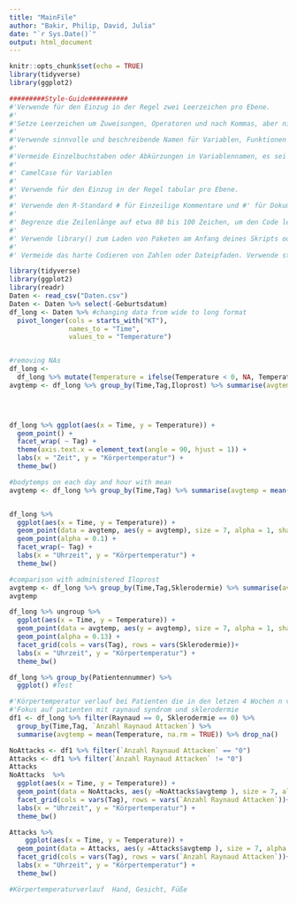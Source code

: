```yaml
---
title: "MainFile"
author: "Bakir, Philip, David, Julia"
date: "`r Sys.Date()`"
output: html_document
---
```


```r
knitr::opts_chunk$set(echo = TRUE)
library(tidyverse)
library(ggplot2)
```

```r
#########Style-Guide##########
#'Verwende für den Einzug in der Regel zwei Leerzeichen pro Ebene.
#'
#'Setze Leerzeichen um Zuweisungen, Operatoren und nach Kommas, aber nicht vor.
#'
#'Verwende sinnvolle und beschreibende Namen für Variablen, Funktionen und Objekte.
#'
#'Vermeide Einzelbuchstaben oder Abkürzungen in Variablennamen, es sei denn, sie sind allgemein verständlich.
#'
#' CamelCase für Variablen 
#' 
#' Verwende für den Einzug in der Regel tabular pro Ebene.
#' 
#' Verwende den R-Standard # für Einzeilige Kommentare und #' für Dokumentationskommentare.
#' 
#' Begrenze die Zeilenlänge auf etwa 80 bis 100 Zeichen, um den Code lesbar zu halten. Verwende Zeilenumbrüche, um lange Zeilen aufzuteilen.
#' 
#' Verwende library() zum Laden von Paketen am Anfang deines Skripts oder deiner Funktion.
#' 
#' Vermeide das harte Codieren von Zahlen oder Dateipfaden. Verwende stattdessen Variablen oder Konstanten.
```

```r
library(tidyverse)
library(ggplot2)
library(readr)
Daten <- read_csv("Daten.csv")
Daten <- Daten %>% select(-Geburtsdatum)
df_long <- Daten %>% #changing data from wide to long format
  pivot_longer(cols = starts_with("KT"),
               names_to = "Time",
               values_to = "Temperature")


#removing NAs
df_long <-
  df_long %>% mutate(Temperature = ifelse(Temperature < 0, NA, Temperature))  %>% mutate(Time = as.numeric(gsub("KT", "", Time))) 
avgtemp <- df_long %>% group_by(Time,Tag,Iloprost) %>% summarise(avgtemp = mean(Temperature, na.rm = TRUE))



 
df_long %>% ggplot(aes(x = Time, y = Temperature)) +
  geom_point() +
  facet_wrap( ~ Tag) +
  theme(axis.text.x = element_text(angle = 90, hjust = 1)) +
  labs(x = "Zeit", y = "Körpertemperatur") +
  theme_bw() 
```
```r
#bodytemps on each day and hour with mean
avgtemp <- df_long %>% group_by(Time,Tag) %>% summarise(avgtemp = mean(Temperature, na.rm = TRUE))


df_long %>% 
  ggplot(aes(x = Time, y = Temperature)) +
  geom_point(data = avgtemp, aes(y = avgtemp), size = 7, alpha = 1, shape = "-") +
  geom_point(alpha = 0.1) +
  facet_wrap(~ Tag) +
  labs(x = "Uhrzeit", y = "Körpertemperatur") +
  theme_bw()

```

```r
#comparison with administered Iloprost
avgtemp <- df_long %>% group_by(Time,Tag,Sklerodermie) %>% summarise(avgtemp = mean(Temperature, na.rm = TRUE))
avgtemp

df_long %>% ungroup %>%
  ggplot(aes(x = Time, y = Temperature)) +
  geom_point(data = avgtemp, aes(y = avgtemp), size = 7, alpha = 1, shape = "-") +
  geom_point(alpha = 0.13) +
  facet_grid(cols = vars(Tag), rows = vars(Sklerodermie))+
  labs(x = "Uhrzeit", y = "Körpertemperatur") +
  theme_bw()
```


```r
df_long %>% group_by(Patientennummer) %>% 
  ggplot() #Test
```

```r
#'Körpertemperatur verlauf bei Patienten die in den letzen 4 Wochen n viele Attacken hatten, 
#'Fokus auf patienten mit raynaud syndrom und sklerodermie
df1 <- df_long %>% filter(Raynaud == 0, Sklerodermie == 0) %>% 
  group_by(Time,Tag, `Anzahl Raynaud Attacken`) %>% 
  summarise(avgtemp = mean(Temperature, na.rm = TRUE)) %>% drop_na() 

NoAttacks <- df1 %>% filter(`Anzahl Raynaud Attacken` == "0")
Attacks <- df1 %>% filter(`Anzahl Raynaud Attacken` != "0")
Attacks
NoAttacks  %>%
  ggplot(aes(x = Time, y = Temperature)) + 
  geom_point(data = NoAttacks, aes(y =NoAttacks$avgtemp ), size = 7, alpha = 1, shape = "-") +
  facet_grid(cols = vars(Tag), rows = vars(`Anzahl Raynaud Attacken`))+
  labs(x = "Uhrzeit", y = "Körpertemperatur") +
  theme_bw()

Attacks %>%
    ggplot(aes(x = Time, y = Temperature)) + 
  geom_point(data = Attacks, aes(y =Attacks$avgtemp ), size = 7, alpha = 1, shape = "-") +
  facet_grid(cols = vars(Tag), rows = vars(`Anzahl Raynaud Attacken`))+
  labs(x = "Uhrzeit", y = "Körpertemperatur") +
  theme_bw()
```

```r
#Körpertemperaturverlauf  Hand, Gesicht, Füße

```



